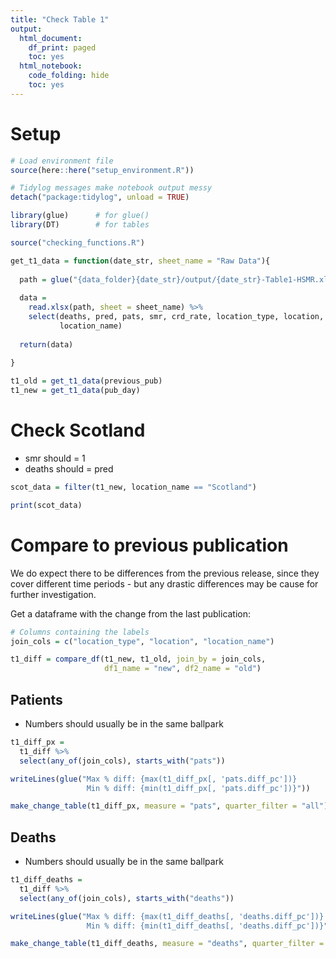 ```yaml
---
title: "Check Table 1"
output:
  html_document:
    df_print: paged
    toc: yes
  html_notebook:
    code_folding: hide
    toc: yes
---
```


<style type="text/css">
.main-container {
  max-width: 72em;
  margin-left: auto;
  margin-right: auto;
}
</style>

# Setup

```r

# Load environment file
source(here::here("setup_environment.R"))

# Tidylog messages make notebook output messy
detach("package:tidylog", unload = TRUE)

library(glue)      # for glue()
library(DT)        # for tables

source("checking_functions.R")

```

```r

get_t1_data = function(date_str, sheet_name = "Raw Data"){
  
  path = glue("{data_folder}{date_str}/output/{date_str}-Table1-HSMR.xlsx")
  
  data = 
    read.xlsx(path, sheet = sheet_name) %>%
    select(deaths, pred, pats, smr, crd_rate, location_type, location, 
           location_name)
  
  return(data)
  
}

t1_old = get_t1_data(previous_pub)
t1_new = get_t1_data(pub_day)

```

# Check Scotland

* smr should = 1
* deaths should = pred

```r

scot_data = filter(t1_new, location_name == "Scotland")

print(scot_data)

```


# Compare to previous publication

We do expect there to be differences from the previous release, since they cover different time periods - but any drastic differences may be cause for further investigation.

Get a dataframe with the change from the last publication:

```r

# Columns containing the labels
join_cols = c("location_type", "location", "location_name")

t1_diff = compare_df(t1_new, t1_old, join_by = join_cols, 
                     df1_name = "new", df2_name = "old")

```


## Patients

* Numbers should usually be in the same ballpark

```r

t1_diff_px = 
  t1_diff %>%
  select(any_of(join_cols), starts_with("pats"))

writeLines(glue("Max % diff: {max(t1_diff_px[, 'pats.diff_pc'])}
                 Min % diff: {min(t1_diff_px[, 'pats.diff_pc'])}"))

```

```r
make_change_table(t1_diff_px, measure = "pats", quarter_filter = "all")
```


## Deaths

* Numbers should usually be in the same ballpark

```r

t1_diff_deaths = 
  t1_diff %>%
  select(any_of(join_cols), starts_with("deaths"))

writeLines(glue("Max % diff: {max(t1_diff_deaths[, 'deaths.diff_pc'])}
                 Min % diff: {min(t1_diff_deaths[, 'deaths.diff_pc'])}"))

```

```r
make_change_table(t1_diff_deaths, measure = "deaths", quarter_filter = "all")
```
